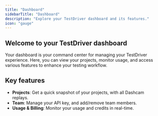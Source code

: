 ```yaml
---
title: "Dashboard"
sidebarTitle: "Dashboard"
description: "Explore your TestDriver dashboard and its features."
icon: "gauge"
---
```

## Welcome to your TestDriver dashboard
Your dashboard is your command center for managing your TestDriver experience. Here, you can view your projects, monitor usage, and access various features to enhance your testing workflow.

## Key features
- **Projects**: Get a quick snapshot of your projects, with all Dashcam replays.
- **Team**: Manage your API key, and add/remove team members. 
- **Usage & Billing**: Monitor your usage and credits in real-time.



